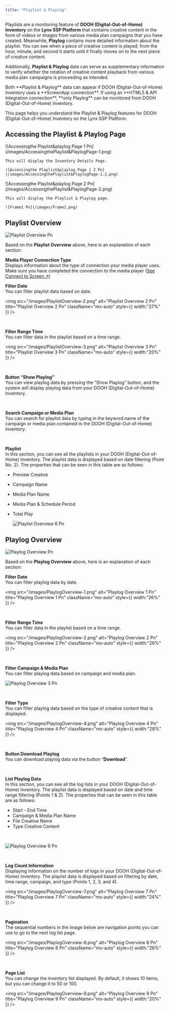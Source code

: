 ```yaml
---
title: "Playlist & Playlog"
---
```


Playlists are a monitoring feature of **DOOH (Digital-Out-of-Home) Inventory** on the **Lynx SSP Platform** that contains creative content in the form of videos or images from various media plan campaigns that you have created. Meanwhile, **Playlog** contains more detailed information about the playlist. You can see when a piece of creative content is played, from the hour, minute, and second it starts until it finally moves on to the next piece of creative content. 

Additionally, **Playlist & Playlog** data can serve as supplementary information to verify whether the rotation of creative content playback from various media plan campaigns is proceeding as intended.

<Info>
  Both **Playlist & Playlog** data can appear if DOOH (Digital-Out-of-Home) Inventory uses a **ScreenApp connection**. If using an **HTML5 & API Integration connection**, **only Playlog** can be monitored from DOOH (Digital-Out-of-Home) Inventory.
</Info>

This page helps you understand the Playlist & Playlog features for DOOH (Digital-Out-of-Home) Inventory on the Lynx SSP Platform. 

## Accessing the Playlist & Playlog Page

<Steps>
  <Step title="Click the “Action” Button & Click “Edit”">
    ![Accessingthe Playlist&playlog Page 1 Pn](/images/AccessingthePlaylist&PlaylogPage-1.png)

    This will display the Inventory Details Page.

    ![Accessingthe Playlist&playlog Page 1 2 Pn](/images/AccessingthePlaylist&PlaylogPage-1.2.png)
  </Step>
  <Step title="Click the “Playlist & Playlog” Tab">
    ![Accessingthe Playlist&playlog Page 2 Pn](/images/AccessingthePlaylist&PlaylogPage-2.png)

    This will display the Playlist & Playlog page.

    ![Frame1 Pn](/images/Frame1.png)
  </Step>
</Steps>

## Playlist Overview

![Playlist Overview Pn](/images/PlaylistOverview.png)

Based on the **Playlist Overview** above, here is an explanation of each section:

**Media Player Connection Type**\
Displays information about the type of connection your media player uses. Make sure you have completed the connection to the media player ([See Connect to Screen ↗](/guideline/screen-connection/screen-app/connect-to-screen/connect-to-screen))

**Filter Date**\
You can filter playlist data based on date.

<img
  src="/images/PlaylistOverview-2.png"
  alt="Playlist Overview 2 Pn"
  title="Playlist Overview 2 Pn"
  className="mx-auto"
  style={{ width:"27%" }}
/>

<p>
 ‎ ‎ ‎ ‎ ‎ ‎ ‎ ‎ ‎ ‎ ‎ ‎ ‎ ‎ ‎ ‎ ‎ ‎ ‎ ‎ ‎ ‎ ‎</p>

**Filter Range Time**\
You can filter data in the playlist based on a time range.

<img
  src="/images/PlaylistOverview-3.png"
  alt="Playlist Overview 3 Pn"
  title="Playlist Overview 3 Pn"
  className="mx-auto"
  style={{ width:"20%" }}
/>

<p>
 ‎ ‎ ‎ ‎ ‎ ‎ ‎ ‎ ‎ ‎ ‎ ‎ ‎ ‎ ‎ ‎ ‎ ‎ ‎ ‎ ‎ ‎ ‎</p>

**Button “Show Playlog”**\
You can view playlog data by pressing the “Show Playlog” button, and the system will display playlog data from your DOOH (Digital-Out-of-Home) Inventory.

<p>
 ‎ ‎ ‎ ‎ ‎ ‎ ‎ ‎ ‎ ‎ ‎ ‎ ‎ ‎ ‎ ‎ ‎ ‎ ‎ ‎ ‎ ‎ ‎</p>

**Search Campaign or Media Plan**\
You can search for playlist data by typing in the keyword name of the campaign or media plan contained in the DOOH (Digital-Out-of-Home) Inventory.

<p>
 ‎ ‎ ‎ ‎ ‎ ‎ ‎ ‎ ‎ ‎ ‎ ‎ ‎ ‎ ‎ ‎ ‎ ‎ ‎ ‎ ‎ ‎ ‎</p>

**Playlist**\
In this section, you can see all the playlists in your DOOH (Digital-Out-of-Home) Inventory. The playlist data is displayed based on date filtering (Point No. 2). The properties that can be seen in this table are as follows:

- Preview Creative
- Campaign Name
- Media Plan Name
- Media Plan & Schedule Period
- Total Play

  ![Playlist Overview 6 Pn](/images/PlaylistOverview-6.png)

## Playlog Overview

![Playlog Overview Pn](/images/PlaylogOverview.png)

Based on the **Playlog Overview** above, here is an explanation of each section:

**Filter Date**\
You can filter playlog data by date.

<img
  src="/images/PlaylogOverview-1.png"
  alt="Playlog Overview 1 Pn"
  title="Playlog Overview 1 Pn"
  className="mx-auto"
  style={{ width:"26%" }}
/>

<p>
 ‎ ‎ ‎ ‎ ‎ ‎ ‎ ‎ ‎ ‎ ‎ ‎ ‎ ‎ ‎ ‎ ‎ ‎ ‎ ‎ ‎ ‎ ‎</p>

**Filter Range Time**\
You can filter data in the playlist based on a time range.

<img
  src="/images/PlaylogOverview-2.png"
  alt="Playlog Overview 2 Pn"
  title="Playlog Overview 2 Pn"
  className="mx-auto"
  style={{ width:"26%" }}
/>

<p>
 ‎ ‎ ‎ ‎ ‎ ‎ ‎ ‎ ‎ ‎ ‎ ‎ ‎ ‎ ‎ ‎ ‎ ‎ ‎ ‎ ‎ ‎ ‎</p>

**Filter Campaign & Media Plan**\
You can filter playlog data based on campaign and media plan.

![Playlog Overview 3 Pn](/images/PlaylogOverview-3.png)

<p>
 ‎ ‎ ‎ ‎ ‎ ‎ ‎ ‎ ‎ ‎ ‎ ‎ ‎ ‎ ‎ ‎ ‎ ‎ ‎ ‎ ‎ ‎ ‎</p>

**Filter Type**\
You can filter playlog data based on the type of creative content that is displayed.

<img
  src="/images/PlaylogOverview-4.png"
  alt="Playlog Overview 4 Pn"
  title="Playlog Overview 4 Pn"
  className="mx-auto"
  style={{ width:"28%" }}
/>

<p>
 ‎ ‎ ‎ ‎ ‎ ‎ ‎ ‎ ‎ ‎ ‎ ‎ ‎ ‎ ‎ ‎ ‎ ‎ ‎ ‎ ‎ ‎ ‎</p>

**Button Download Playlog**\
You can download playlog data via the button “**Download**”.

<p>
 ‎ ‎ ‎ ‎ ‎ ‎ ‎ ‎ ‎ ‎ ‎ ‎ ‎ ‎ ‎ ‎ ‎ ‎ ‎ ‎ ‎ ‎ ‎</p>

**List Playlog Data**\
In this section, you can see all the log lists in your DOOH (Digital-Out-of-Home) Inventory. The playlist data is displayed based on date and time range filtering (Points 1 & 2). The properties that can be seen in this table are as follows:

- Start - End Time
- Campaign & Media Plan Name
- File Creative Name
- Type Creative Content

<p>
 ‎ ‎ ‎ ‎ ‎ ‎ ‎ ‎ ‎ ‎ ‎ ‎ ‎ ‎ ‎ ‎ ‎ ‎ ‎ ‎ ‎ ‎ ‎</p>

![Playlog Overview 6 Pn](/images/PlaylogOverview-6.png)

<p>
 ‎ ‎ ‎ ‎ ‎ ‎ ‎ ‎ ‎ ‎ ‎ ‎ ‎ ‎ ‎ ‎ ‎ ‎ ‎ ‎ ‎ ‎ ‎</p>

**Log Count Information**\
Displaying information on the number of logs in your DOOH (Digital-Out-of-Home) Inventory. The playlist data is displayed based on filtering by date, time range, campaign, and type (Points 1, 2, 3, and 4).

<img
  src="/images/PlaylogOverview-7.png"
  alt="Playlog Overview 7 Pn"
  title="Playlog Overview 7 Pn"
  className="mx-auto"
  style={{ width:"24%" }}
/>

<p>
 ‎ ‎ ‎ ‎ ‎ ‎ ‎ ‎ ‎ ‎ ‎ ‎ ‎ ‎ ‎ ‎ ‎ ‎ ‎ ‎ ‎ ‎ ‎</p>

**Pagination**\
The sequential numbers in the image below are navigation points you can use to go to the next log list page.

<img
  src="/images/PlaylogOverview-8.png"
  alt="Playlog Overview 8 Pn"
  title="Playlog Overview 8 Pn"
  className="mx-auto"
  style={{ width:"26%" }}
/>

<p>
 ‎ ‎ ‎ ‎ ‎ ‎ ‎ ‎ ‎ ‎ ‎ ‎ ‎ ‎ ‎ ‎ ‎ ‎ ‎ ‎ ‎ ‎ ‎</p>

**Page List**\
You can change the inventory list displayed. By default, it shows 10 items, but you can change it to 50 or 100.

<img
  src="/images/PlaylogOverview-9.png"
  alt="Playlog Overview 9 Pn"
  title="Playlog Overview 9 Pn"
  className="mx-auto"
  style={{ width:"20%" }}
/>